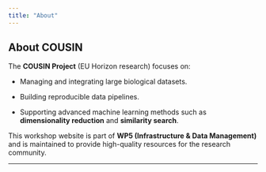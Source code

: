```yaml
---
title: "About"
---
```


## About COUSIN


The **COUSIN Project** (EU Horizon research) focuses on:

- Managing and integrating large biological datasets.  

- Building reproducible data pipelines.  

- Supporting advanced machine learning methods such as **dimensionality reduction** and **similarity search**.  

This workshop website is part of **WP5 (Infrastructure & Data Management)** and is maintained to provide high-quality resources for the research community.  

---
